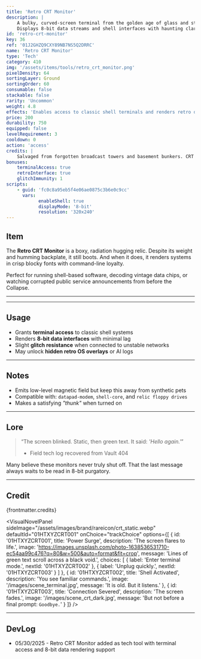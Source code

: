 ```yaml
---
title: 'Retro CRT Monitor'
description: |
    A bulky, curved-screen terminal from the golden age of glass and static.
    Displays 8-bit data streams and shell interfaces with haunting clarity.
id: 'retro-crt-monitor'
key: 36
ref: '01J2GHZQ9CXY89NB7NS5Q2DRRC'
name: 'Retro CRT Monitor'
type: 'Tech'
category: 410
img: '/assets/items/tools/retro_crt_monitor.png'
pixelDensity: 64
sortingLayer: Ground
sortingOrder: 60
consumable: false
stackable: false
rarity: 'Uncommon'
weight: 4.8
effects: 'Enables access to classic shell terminals and renders retro data feeds.'
price: 200
durability: 750
equipped: false
levelRequirement: 3
cooldown: 0
action: 'access'
credits: |
    Salvaged from forgotten broadcast towers and basement bunkers. CRT manufactured pre-Singularity by CathoTech Industries. Art by KBVE Pixel Workshop.
bonuses:
    terminalAccess: true
    retroInterface: true
    glitchImmunity: 1
scripts:
    - guid: 'fc0c8a95eb5f4e06ae0875c3b6e0c9cc'
      vars:
            enableShell: true
            displayMode: '8-bit'
            resolution: '320x240'
---
```



## Item

The **Retro CRT Monitor** is a boxy, radiation hugging relic.
Despite its weight and humming backplate, it still boots. And when it does, it renders systems in crisp blocky fonts with command-line loyalty.

Perfect for running shell-based software, decoding vintage data chips, or watching corrupted public service announcements from before the Collapse.

---

<ItemDBPanel data={frontmatter} />

---

## Usage

- Grants **terminal access** to classic shell systems  
- Renders **8-bit data interfaces** with minimal lag  
- Slight **glitch resistance** when connected to unstable networks  
- May unlock **hidden retro OS overlays** or AI logs

---

## Notes

- Emits low-level magnetic field but keep this away from synthetic pets  
- Compatible with: `datapad-modem`, `shell-core`, and `relic floppy drives`  
- Makes a satisfying *"thunk"* when turned on

---

## Lore

> “The screen blinked. Static, then green text. It said: _'Hello again.'_”  
> - Field tech log recovered from Vault 404

Many believe these monitors never truly shut off.
That the last message always waits to be read in 8-bit purgatory.

---

## Credit

{frontmatter.credits}

<VisualNovelPanel
  sideImage="/assets/images/brand/rareicon/crt_static.webp"
  defaultId="01HTXYZCRT001"
  onChoice="trackChoice"
  options={[
    {
      id: '01HTXYZCRT001',
      title: 'Power Surge',
      description: 'The screen flares to life.',
      image: 'https://images.unsplash.com/photo-1638536531710-ec54aa99c476?q=80&w=500&auto=format&fit=crop',
      message: 'Lines of green text scroll across a black void.',
      choices: [
        { label: 'Enter terminal mode.', nextId: '01HTXYZCRT002' },
        { label: 'Unplug quickly.', nextId: '01HTXYZCRT003' }
      ]
    },
    {
      id: '01HTXYZCRT002',
      title: 'Shell Activated',
      description: 'You see familiar commands.',
      image: '/images/scene_terminal.jpg',
      message: 'It is old. But it listens.'
    },
    {
      id: '01HTXYZCRT003',
      title: 'Connection Severed',
      description: 'The screen fades.',
      image: '/images/scene_crt_dark.jpg',
      message: 'But not before a final prompt: `Goodbye.`'
    }
  ]}
/>

---

## DevLog

- 05/30/2025 - Retro CRT Monitor added as tech tool with terminal access and 8-bit data rendering support

